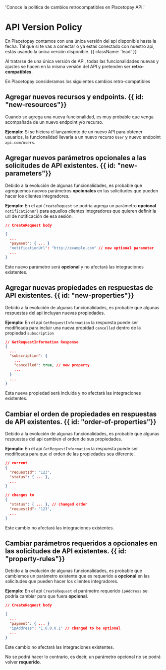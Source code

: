   'Conoce la politica de cambios retrocompatibles en Placetopay API.'

# API Version Policy

En Placetopay contamos con una única versión del api disponible hasta la fecha. Tal que si te vas a conectar o ya estas conectado con nuestro api, estás usando la única versión disponible. {{ className: 'lead' }}

Al tratarse de una única versión de API, todas las funcionalidades nuevas y ajustes se hacen en la misma versión del API y pretenden ser **retro-compatibles**.

En Placetopay consideramos los siguientes cambios retro-compatibles

## Agregar nuevos recursos y endpoints. {{ id: "new-resources"}}

Cuando se agrega una nueva funcionalidad, es muy probable que venga acompañada de un nuevo endpoint y/o recurso.

**Ejemplo:** Si se hiciera el lanzamiento de un nuevo API para obtener usuarios, la funcionalidad llevaría a un nuevo recurso `User` y nuevo endpoint `api.com/users`.   

## Agregar nuevos parámetros opcionales a las solicitudes de API existentes. {{ id: "new-parameters"}}

Debido a la evolución de algunas funcionalidades, es probable que agreguemos nuevos parámetros **opcionales** en las solicitudes que pueden hacer los clientes integradores.

**Ejemplo:** En el api `CreateRequest` se podría agrega un parámetro **opcional** `notificationUrl` para aquellos clientes integradores que quieren definir la url de notificación de esa sesión.

```json
// CreateRequest body

{
  ...
  "payment": { ... }
  "notificationUrl": "http://example.com" // new optional parameter
  ...
}
```

Este nuevo parámetro será **opcional** y no afectará las integraciones existentes.

## Agregar nuevas propiedades en respuestas de API existentes. {{ id: "new-properties"}}

Debido a la evolución de algunas funcionalidades, es probable que algunas respuestas del api incluyan nuevas propiedades.

**Ejemplo:** En el api `GetRequestInformation` la respuesta puede ser modificada para incluir una nueva propidad `cancelled` dentro de la propiedad `subscription`

```json
// GetRequestInformation Response
{
  ...
  "subscription": {
    ...
    "cancelled": true, // new property
    ...
  }
  ...
}
```

Esta nueva propiedad será incluida y no afectará las integraciones existentes.

## Cambiar el orden de propiedades en respuestas de API existentes. {{ id: "order-of-properties"}}

Debido a la evolución de algunas funcionalidades, es probable que algunas respuestas del api cambien el orden de sus propiedades.

**Ejemplo:** En el api `GetRequestInformation` la respuesta puede ser modificada para que el orden de las propiedades sea diferente.

```json
// current
{
  "requestId": "123",
  "status": { ... },
  ...
}

// changes to
{
  "status": { ... }, // changed order
  "requestId": "123",
  ...
}
```

Este cambio no afectará las integraciones existentes.

## Cambiar parámetros requeridos a opcionales en las solicitudes de API existentes. {{ id: "property-rules"}}

Debido a la evolución de algunas funcionalidades, es probable que cambiemos un parámetro existente que es requerido a **opcional** en las solicitudes que pueden hacer los clientes integradores.

**Ejemplo:** En el api `CreateRequest` el parámetro requerido `ipAddress` se podría cambiar para que fuera **opcional**.


```json
// CreateRequest body

{
  ...
  "payment": { ... }
  "ipAddress": "1.0.0.0.1" // changed to be optional
  ...
}
```

Este cambio no afectará las integraciones existentes.

No se podrá hacer lo contrario, es decir, un parámetro opcional no se podrá volver **requerido**.
